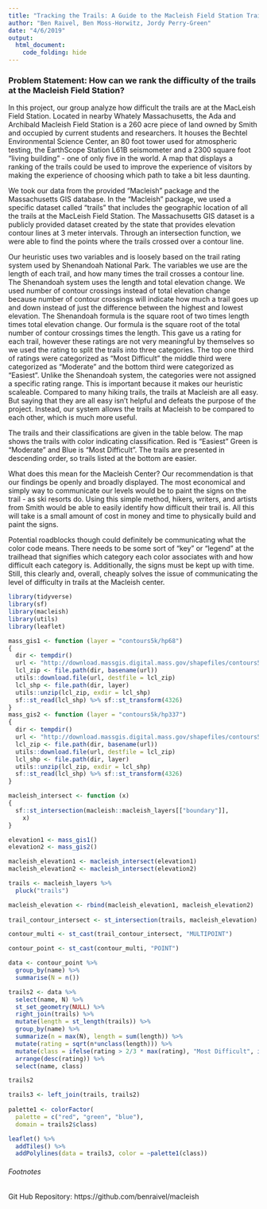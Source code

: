 ```yaml
---
title: "Tracking the Trails: A Guide to the Macleish Field Station Trails"
author: "Ben Raivel, Ben Moss-Horwitz, Jordy Perry-Green"
date: "4/6/2019"
output:
  html_document:
    code_folding: hide 
---
```

### Problem Statement: How can we rank the difficulty of the trails at the Macleish Field Station? 

In this project, our group analyze how difficult the trails are at the MacLeish Field Station. Located in nearby Whately Massachusetts, the Ada and Archibald Macleish Field Station is a 260 acre piece of land owned by Smith and occupied by current students and researchers. It houses the Bechtel Environmental Science Center, an 80 foot tower used for atmospheric  testing,  the EarthScope Station L61B seismometer and a 2300 square foot “living building” - one of only five in the world. A map that displays a ranking of the trails could be used to improve the experience of visitors by  making the experience of choosing which path to take a bit less daunting. 

We took our data from the provided “Macleish” package and the Massachusetts GIS  database. In the “Macleish” package, we used a specific dataset called “trails” that includes the geographic location of all the trails at the MacLeish Field Station. The Massachusetts GIS dataset is a publicly provided dataset created by the state that provides elevation contour lines at 3 meter intervals. Through an intersection function, we were able to find the points where the trails crossed over a contour line.

Our heuristic uses two variables and is loosely based on the trail rating system used by Shenandoah National Park. The variables we use are the length of each trail, and how many times the trail crosses a contour line. The Shenandoah system uses the length and total elevation change. We used number of contour crossings instead of total elevation change because number of contour crossings will indicate how much a trail goes up and down instead of just the difference between the highest and lowest elevation. The Shenandoah formula is the square root of two times length times total elevation change. Our formula is the square root of the total number of contour crossings times the length. This gave us a rating for each trail, however these ratings are not very meaningful by themselves so we used the rating to split the trails into three categories. The top one third of ratings were categorized as “Most Difficult” the middle third were categorized as “Moderate” and the bottom third were categorized as “Easiest”.  Unlike the Shenandoah system, the categories were not assigned a specific rating range. This is important because it makes our heuristic scaleable. Compared to many hiking trails, the trails at Macleish are all easy. But saying that they are all easy isn’t helpful and defeats the purpose of the project.  Instead, our system allows the trails at Macleish to be compared to each other, which is much more useful.

The trails and their classifications are given in the table below. The map shows the trails with color indicating classification. Red is “Easiest” Green is “Moderate” and Blue is “Most Difficult”. The trails are presented in descending order, so trails listed at the bottom are easier. 

What does this mean for the Macleish Center? Our recommendation is that our findings be openly and broadly displayed. The most economical and simply way to communicate our levels would be to paint the signs on the trail - as ski resorts do. Using this simple method, hikers, writers, and artists from Smith would be able to easily identify how difficult their trail is. All this will take is a small amount of cost in money and time to physically build and paint the signs.

Potential roadblocks though could definitely be communicating what the color code means. There needs to be some sort of “key” or “legend” at the trailhead that signifies which category each color associates with and how difficult each category is. Additionally, the signs must be kept up with time. Still, this clearly and, overall, cheaply solves the issue of communicating the level of difficulty in trails at the Macleish center. 

```r
library(tidyverse)
library(sf)
library(macleish)
library(utils)
library(leaflet)

mass_gis1 <- function (layer = "contours5k/hp68") 
{
  dir <- tempdir()
  url <- "http://download.massgis.digital.mass.gov/shapefiles/contours5k/hp68.zip"
  lcl_zip <- file.path(dir, basename(url))
  utils::download.file(url, destfile = lcl_zip)
  lcl_shp <- file.path(dir, layer)
  utils::unzip(lcl_zip, exdir = lcl_shp)
  sf::st_read(lcl_shp) %>% sf::st_transform(4326)
}
mass_gis2 <- function (layer = "contours5k/hp337") 
{
  dir <- tempdir()
  url <- "http://download.massgis.digital.mass.gov/shapefiles/contours5k/hp337.zip"
  lcl_zip <- file.path(dir, basename(url))
  utils::download.file(url, destfile = lcl_zip)
  lcl_shp <- file.path(dir, layer)
  utils::unzip(lcl_zip, exdir = lcl_shp)
  sf::st_read(lcl_shp) %>% sf::st_transform(4326)
}

macleish_intersect <- function (x) 
{
  sf::st_intersection(macleish::macleish_layers[["boundary"]], 
    x)
}

elevation1 <- mass_gis1()
elevation2 <- mass_gis2()

macleish_elevation1 <- macleish_intersect(elevation1)
macleish_elevation2 <- macleish_intersect(elevation2)
```

```r

trails <- macleish_layers %>%
  pluck("trails")

macleish_elevation <- rbind(macleish_elevation1, macleish_elevation2)
 
trail_contour_intersect <- st_intersection(trails, macleish_elevation)

contour_multi <- st_cast(trail_contour_intersect, "MULTIPOINT")

contour_point <- st_cast(contour_multi, "POINT")

data <- contour_point %>%
  group_by(name) %>%
  summarise(N = n())

```

```r

trails2 <- data %>%
  select(name, N) %>%
  st_set_geometry(NULL) %>%
  right_join(trails) %>%
  mutate(length = st_length(trails)) %>%
  group_by(name) %>%
  summarize(n = max(N), length = sum(length)) %>%
  mutate(rating = sqrt(n*unclass(length))) %>%
  mutate(class = ifelse(rating > 2/3 * max(rating), "Most Difficult", ifelse(rating > 1/3 * max(rating), "Moderate", "Easiest"))) %>%
  arrange(desc(rating)) %>%
  select(name, class)

trails2

trails3 <- left_join(trails, trails2)
  
palette1 <- colorFactor(
  palette = c("red", "green", "blue"),
  domain = trails2$class)

leaflet() %>%
  addTiles() %>%
  addPolylines(data = trails3, color = ~palette1(class))
```

###### Footnotes
Git Hub Repository: https://github.com/benraivel/macleish
